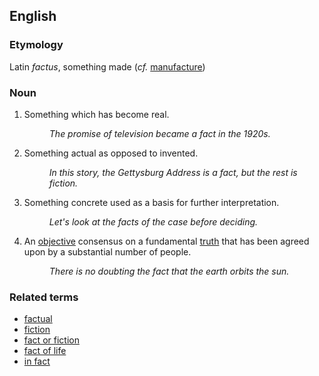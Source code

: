 == English ==

=== Etymology ===
Latin ''factus'', something made (''cf.'' [[manufacture]])

=== Noun ===

# Something which has become real.
#: ''The promise of television became a fact in the 1920s.''
# Something actual as opposed to invented.
#: ''In this story, the Gettysburg Address is a fact, but the rest is fiction.''
# Something concrete used as a basis for further interpretation.
#: ''Let's look at the facts of the case before deciding.''
#An [[objective]] consensus on a fundamental [[truth]] that has been agreed upon by a substantial number of people.
#: ''There is no doubting the fact that the earth orbits the sun.''

=== Related terms ===

*[[factual]]
*[[fiction]]
*[[fact or fiction]]
*[[fact of life]]
*[[in fact]]